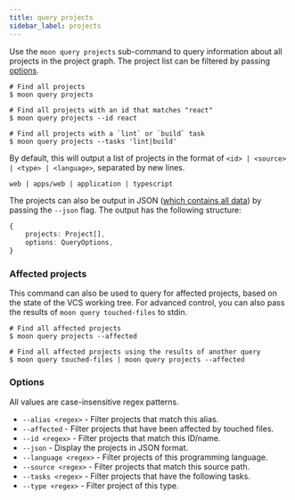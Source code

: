 ```yaml
---
title: query projects
sidebar_label: projects
---
```



<VersionLabel header version="0.6" />

Use the `moon query projects` sub-command to query information about all projects in the project
graph. The project list can be filtered by passing [options](#options).

```shell
# Find all projects
$ moon query projects

# Find all projects with an id that matches "react"
$ moon query projects --id react

# Find all projects with a `lint` or `build` task
$ moon query projects --tasks 'lint|build'
```

By default, this will output a list of projects in the format of
`<id> | <source> | <type> | <language>`, separated by new lines.

```
web | apps/web | application | typescript
```

The projects can also be output in JSON ([which contains all data](/api/types/interface/Project)) by
passing the `--json` flag. The output has the following structure:

```ts
{
	projects: Project[],
	options: QueryOptions,
}
```

### Affected projects

This command can also be used to query for affected projects, based on the state of the VCS working
tree. For advanced control, you can also pass the results of `moon query touched-files` to stdin.

```shell
# Find all affected projects
$ moon query projects --affected

# Find all affected projects using the results of another query
$ moon query touched-files | moon query projects --affected
```

### Options

All values are case-insensitive regex patterns.

- `--alias <regex>` - Filter projects that match this alias.
- `--affected` - Filter projects that have been affected by touched files.
- `--id <regex>` - Filter projects that match this ID/name.
- `--json` - Display the projects in JSON format.
- `--language <regex>` - Filter projects of this programming language.
- `--source <regex>` - Filter projects that match this source path.
- `--tasks <regex>` - Filter projects that have the following tasks.
- `--type <regex>` - Filter project of this type.
